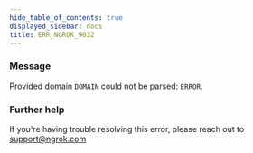 ```yaml
---
hide_table_of_contents: true
displayed_sidebar: docs
title: ERR_NGROK_9032
---
```


### Message

Provided domain `DOMAIN` could not be parsed: `ERROR`.

<ErrorDetails />

### Further help

If you're having trouble resolving this error, please reach out to [support@ngrok.com](mailto:support@ngrok.com?subject=Help%20with%20ERR_NGROK_9032)
